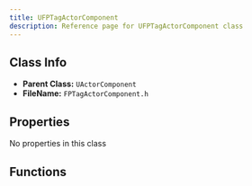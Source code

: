 ```yaml
---
title: UFPTagActorComponent
description: Reference page for UFPTagActorComponent class
---
```


## Class Info
- __Parent Class:__ `UActorComponent`
- __FileName:__ `FPTagActorComponent.h`
## Properties

No properties in this class
## Functions

